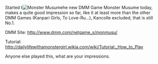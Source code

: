 
Started t[[File:365723jp-1.jpg|thumb|Monster Musume]]he new DMM Game Monster Musume today, makes a quite good impression so far, like it at least more than the other DMM Games (Kanpari Girls, To Love-Ru...), Kancolle excluded, that is still No.1.

DMM Site: http://www.dmm.com/netgame_s/monmusu/

Tutorial: http://dailylifewithamonstergirl.wikia.com/wiki/Tutorial:_How_to_Play



Anyone else played this, what are your impressions.<ac_metadata title="[DMM] Monster Musume"> </ac_metadata>